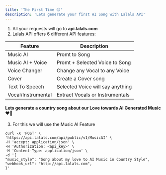 ```yaml
---
title: 'The First Time 😏'
description: 'Lets generate your first AI Song with Lalals API'
---
```


1. All your requests will go to **api.lalals.com**
2. Lalals API offers 6 different API features: 

| Feature | Description                           |
| -------- | ------------------------------------- |
| Music AI     | Promt to Song|
| Music AI + Voice      | Promt + Selected Voice to Song                        |
| Voice Changer   | Change any Vocal to any Voice |
| Cover   | Create a Cover song |
| Text To Speech   | Selected Voice will say anything |
| Vocal/Instrumental   | Extract Vocals or Instrumentals |

#### Lets generate a country song about our Love towards AI Generated Music ❤️🤠

3. For this we will use the Music AI Feature
```
curl -X 'POST' \ 
'https://api.lalals.com/api/public/v1/MusicAI' \
-H 'accept: application/json' \
-H 'Authorization: <api_key>' \
-H 'Content-Type: application/json' \
-d '{
"music_style": "Song about my love to AI Music in Country Style",
"webhook_url": "http://api.lalals.com",
}'
```